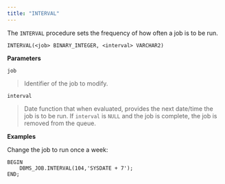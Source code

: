 ```yaml
---
title: "INTERVAL"
---
```


The `INTERVAL` procedure sets the frequency of how often a job is to be run.

```
INTERVAL(<job> BINARY_INTEGER, <interval> VARCHAR2)
```

**Parameters**

`job`

> Identifier of the job to modify.

`interval`

> Date function that when evaluated, provides the next date/time the job is to be run. If `interval` is `NULL` and the job is complete, the job is removed from the queue.

**Examples**

Change the job to run once a week:

```
BEGIN
    DBMS_JOB.INTERVAL(104,'SYSDATE + 7');
END;
```
